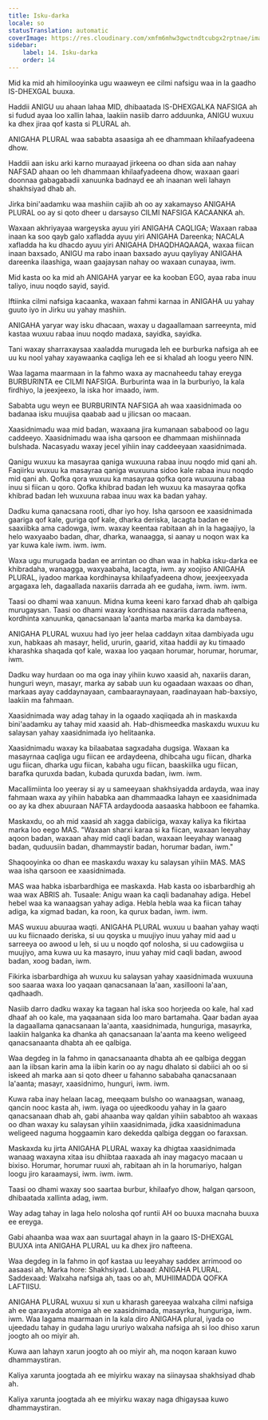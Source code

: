 ```yaml
---
title: Isku-darka
locale: so
statusTranslation: automatic
coverImage: https://res.cloudinary.com/xmfm6mhw3gwctndtcubgx2rptnae/image/upload/v1740337243/small_cover_educacion_fundamental_a051170f1c.webp
sidebar:
    label: 14. Isku-darka
    order: 14
---
```

Mid ka mid ah himilooyinka ugu waaweyn ee cilmi nafsigu waa in la gaadho IS-DHEXGAL buuxa.

Haddii ANIGU uu ahaan lahaa MID, dhibaatada IS-DHEXGALKA NAFSIGA ah si fudud ayaa loo xallin lahaa, laakiin nasiib darro adduunka, ANIGU wuxuu ka dhex jiraa qof kasta si PLURAL ah.

ANIGAHA PLURAL waa sababta asaasiga ah ee dhammaan khilaafyadeena dhow.

Haddii aan isku arki karno muraayad jirkeena oo dhan sida aan nahay NAFSAD ahaan oo leh dhammaan khilaafyadeena dhow, waxaan gaari doonnaa gabagabadii xanuunka badnayd ee ah inaanan weli lahayn shakhsiyad dhab ah.

Jirka bini'aadamku waa mashiin cajiib ah oo ay xakamayso ANIGAHA PLURAL oo ay si qoto dheer u darsayso CILMI NAFSIGA KACAANKA ah.

Waxaan akhriyayaa wargeyska ayuu yiri ANIGAHA CAQLIGA; Waxaan rabaa inaan ka soo qayb galo xafladda ayuu yiri ANIGAHA Dareenka; NACALA xafladda ha ku dhacdo ayuu yiri ANIGAHA DHAQDHAQAAQA, waxaa fiican inaan baxsado, ANIGU ma rabo inaan baxsado ayuu qayliyay ANIGAHA dareenka ilaashiga, waan gaajaysan nahay oo waxaan cunayaa, iwm.

Mid kasta oo ka mid ah ANIGAHA yaryar ee ka kooban EGO, ayaa raba inuu taliyo, inuu noqdo sayid, sayid.

Iftiinka cilmi nafsiga kacaanka, waxaan fahmi karnaa in ANIGAHA uu yahay guuto iyo in Jirku uu yahay mashiin.

ANIGAHA yaryar way isku dhacaan, waxay u dagaallamaan sarreeynta, mid kastaa wuxuu rabaa inuu noqdo madaxa, sayidka, sayidka.

Tani waxay sharraxaysaa xaaladda murugada leh ee burburka nafsiga ah ee uu ku nool yahay xayawaanka caqliga leh ee si khalad ah loogu yeero NIN.

Waa lagama maarmaan in la fahmo waxa ay macnaheedu tahay ereyga BURBURINTA ee CILMI NAFSIGA. Burburinta waa in la burburiyo, la kala firdhiyo, la jeexjeexo, la iska hor imaado, iwm.

Sababta ugu weyn ee BURBURINTA NAFSIGA ah waa xaasidnimada oo badanaa isku muujisa qaabab aad u jilicsan oo macaan.

Xaasidnimadu waa mid badan, waxaana jira kumanaan sababood oo lagu caddeeyo. Xaasidnimadu waa isha qarsoon ee dhammaan mishiinnada bulshada. Nacasyadu waxay jecel yihiin inay caddeeyaan xaasidnimada.

Qanigu wuxuu ka masayraa qaniga wuxuuna rabaa inuu noqdo mid qani ah. Faqiirku wuxuu ka masayraa qaniga wuxuuna sidoo kale rabaa inuu noqdo mid qani ah. Qofka qora wuxuu ka masayraa qofka qora wuxuuna rabaa inuu si fiican u qoro. Qofka khibrad badan leh wuxuu ka masayraa qofka khibrad badan leh wuxuuna rabaa inuu wax ka badan yahay.

Dadku kuma qanacsana rooti, dhar iyo hoy. Isha qarsoon ee xaasidnimada gaariga qof kale, guriga qof kale, dharka deriska, lacagta badan ee saaxiibka ama cadowga, iwm. waxay keentaa rabitaan ah in la hagaajiyo, la helo waxyaabo badan, dhar, dharka, wanaagga, si aanay u noqon wax ka yar kuwa kale iwm. iwm. iwm.

Waxa ugu murugada badan ee arrintan oo dhan waa in habka isku-darka ee khibradaha, wanaagga, waxyaabaha, lacagta, iwm. ay xoojiso ANIGAHA PLURAL, iyadoo markaa kordhinaysa khilaafyadeena dhow, jeexjeexyada argagaxa leh, dagaallada naxariis darrada ah ee gudaha, iwm. iwm. iwm.

Taasi oo dhami waa xanuun. Midna kuma keeni karo farxad dhab ah qalbiga murugaysan. Taasi oo dhami waxay kordhisaa naxariis darrada nafteena, kordhinta xanuunka, qanacsanaan la'aanta marba marka ka dambaysa.

ANIGAHA PLURAL wuxuu had iyo jeer helaa caddayn xitaa dambiyada ugu xun, habkaas ah masayr, helid, ururin, gaarid, xitaa haddii ay ku timaado kharashka shaqada qof kale, waxaa loo yaqaan horumar, horumar, horumar, iwm.

Dadku way hurdaan oo ma oga inay yihiin kuwo xaasid ah, naxariis daran, hunguri weyn, masayr, marka ay sabab uun ku ogaadaan waxaas oo dhan, markaas ayay caddaynayaan, cambaaraynayaan, raadinayaan hab-baxsiyo, laakiin ma fahmaan.

Xaasidnimada way adag tahay in la ogaado xaqiiqada ah in maskaxda bini'aadamku ay tahay mid xaasid ah. Hab-dhismeedka maskaxdu wuxuu ku salaysan yahay xaasidnimada iyo helitaanka.

Xaasidnimadu waxay ka bilaabataa sagxadaha dugsiga. Waxaan ka masayrnaa caqliga ugu fiican ee ardaydeena, dhibcaha ugu fiican, dharka ugu fiican, dharka ugu fiican, kabaha ugu fiican, baaskiilka ugu fiican, barafka quruxda badan, kubada quruxda badan, iwm. iwm.

Macallimiinta loo yeeray si ay u sameeyaan shakhsiyadda ardayda, waa inay fahmaan waxa ay yihiin hababka aan dhammaadka lahayn ee xaasidnimada oo ay ka dhex abuuraan NAFTA ardaydooda aasaaska habboon ee fahamka.

Maskaxdu, oo ah mid xaasid ah xagga dabiiciga, waxay kaliya ka fikirtaa marka loo eego MAS. "Waxaan sharxi karaa si ka fiican, waxaan leeyahay aqoon badan, waxaan ahay mid caqli badan, waxaan leeyahay wanaag badan, quduusiin badan, dhammaystir badan, horumar badan, iwm."

Shaqooyinka oo dhan ee maskaxdu waxay ku salaysan yihiin MAS. MAS waa isha qarsoon ee xaasidnimada.

MAS waa habka isbarbardhiga ee maskaxda. Hab kasta oo isbarbardhig ah waa wax ABRIS ah. Tusaale: Anigu waan ka caqli badanahay adiga. Hebel hebel waa ka wanaagsan yahay adiga. Hebla hebla waa ka fiican tahay adiga, ka xigmad badan, ka roon, ka qurux badan, iwm. iwm.

MAS wuxuu abuuraa waqti. ANIGAHA PLURAL wuxuu u baahan yahay waqti uu ku fiicnaado deriska, si uu qoyska u muujiyo inuu yahay mid aad u sarreeya oo awood u leh, si uu u noqdo qof nolosha, si uu cadowgiisa u muujiyo, ama kuwa uu ka masayro, inuu yahay mid caqli badan, awood badan, xoog badan, iwm.

Fikirka isbarbardhiga ah wuxuu ku salaysan yahay xaasidnimada wuxuuna soo saaraa waxa loo yaqaan qanacsanaan la'aan, xasillooni la'aan, qadhaadh.

Nasiib darro dadku waxay ka tagaan hal iska soo horjeeda oo kale, hal xad dhaaf ah oo kale, ma yaqaanaan sida loo maro bartamaha. Qaar badan ayaa la dagaallama qanacsanaan la'aanta, xaasidnimada, hunguriga, masayrka, laakiin halganka ka dhanka ah qanacsanaan la'aanta ma keeno weligeed qanacsanaanta dhabta ah ee qalbiga.

Waa degdeg in la fahmo in qanacsanaanta dhabta ah ee qalbiga deggan aan la iibsan karin ama la iibin karin oo ay nagu dhalato si dabiici ah oo si iskeed ah marka aan si qoto dheer u fahanno sababaha qanacsanaan la'aanta; masayr, xaasidnimo, hunguri, iwm. iwm.

Kuwa raba inay helaan lacag, meeqaam bulsho oo wanaagsan, wanaag, qancin nooc kasta ah, iwm. iyaga oo ujeedkoodu yahay in la gaaro qanacsanaan dhab ah, gabi ahaanba way qaldan yihiin sababtoo ah waxaas oo dhan waxay ku salaysan yihiin xaasidnimada, jidka xaasidnimaduna weligeed naguma hoggaamin karo dekedda qalbiga deggan oo faraxsan.

Maskaxda ku jirta ANIGAHA PLURAL waxay ka dhigtaa xaasidnimada wanaag waxayna xitaa isu dhiibtaa raaxada ah inay magacyo macaan u bixiso. Horumar, horumar ruuxi ah, rabitaan ah in la horumariyo, halgan loogu jiro karaamaysi, iwm. iwm. iwm.

Taasi oo dhami waxay soo saartaa burbur, khilaafyo dhow, halgan qarsoon, dhibaatada xallinta adag, iwm.

Way adag tahay in laga helo nolosha qof runtii AH oo buuxa macnaha buuxa ee ereyga.

Gabi ahaanba waa wax aan suurtagal ahayn in la gaaro IS-DHEXGAL BUUXA inta ANIGAHA PLURAL uu ka dhex jiro nafteena.

Waa degdeg in la fahmo in qof kastaa uu leeyahay saddex arrimood oo aasaasi ah, Marka hore: Shakhsiyad. Labaad: ANIGAHA PLURAL. Saddexaad: Walxaha nafsiga ah, taas oo ah, MUHIIMADDA QOFKA LAFTIISU.

ANIGAHA PLURAL wuxuu si xun u kharash gareeyaa walxaha cilmi nafsiga ah ee qaraxyada atomiga ah ee xaasidnimada, masayrka, hunguriga, iwm. iwm. Waa lagama maarmaan in la kala diro ANIGAHA plural, iyada oo ujeedadu tahay in gudaha lagu ururiyo walxaha nafsiga ah si loo dhiso xarun joogto ah oo miyir ah.

Kuwa aan lahayn xarun joogto ah oo miyir ah, ma noqon karaan kuwo dhammaystiran.

Kaliya xarunta joogtada ah ee miyirku waxay na siinaysaa shakhsiyad dhab ah.

Kaliya xarunta joogtada ah ee miyirku waxay naga dhigaysaa kuwo dhammaystiran.

